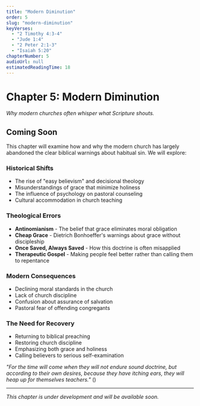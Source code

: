 ```yaml
---
title: "Modern Diminution"
order: 5
slug: "modern-diminution"
keyVerses:
  - "2 Timothy 4:3-4"
  - "Jude 1:4"
  - "2 Peter 2:1-3"
  - "Isaiah 5:20"
chapterNumber: 5
audioUrl: null
estimatedReadingTime: 18
---
```


# Chapter 5: Modern Diminution

*Why modern churches often whisper what Scripture shouts.*

## Coming Soon

This chapter will examine how and why the modern church has largely abandoned the clear biblical warnings about habitual sin. We will explore:

### Historical Shifts
- The rise of "easy believism" and decisional theology
- Misunderstandings of grace that minimize holiness
- The influence of psychology on pastoral counseling
- Cultural accommodation in church teaching

### Theological Errors
- **Antinomianism** - The belief that grace eliminates moral obligation
- **Cheap Grace** - Dietrich Bonhoeffer's warnings about grace without discipleship
- **Once Saved, Always Saved** - How this doctrine is often misapplied
- **Therapeutic Gospel** - Making people feel better rather than calling them to repentance

### Modern Consequences
- Declining moral standards in the church
- Lack of church discipline
- Confusion about assurance of salvation
- Pastoral fear of offending congregants

### The Need for Recovery
- Returning to biblical preaching
- Restoring church discipline
- Emphasizing both grace and holiness
- Calling believers to serious self-examination

*"For the time will come when they will not endure sound doctrine, but according to their own desires, because they have itching ears, they will heap up for themselves teachers."* (<BibleVerse reference="2 Timothy 4:3-4" />)

---

*This chapter is under development and will be available soon.* 